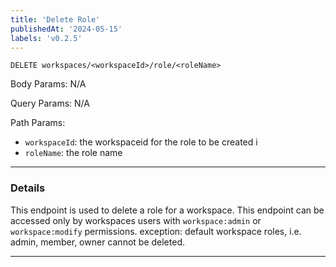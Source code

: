 ```yaml
---
title: 'Delete Role'
publishedAt: '2024-05-15'
labels: 'v0.2.5'
---
```


`DELETE workspaces/<workspaceId>/role/<roleName>`

Body Params: N/A

Query Params: N/A

Path Params:

- `workspaceId`: the workspaceid for the role to be created i
- `roleName`: the role name

---

### Details

This endpoint is used to delete a role for a workspace. This endpoint can be accessed only by workspaces users with `workspace:admin` or `workspace:modify` permissions.
exception: default workspace roles, i.e. admin, member, owner cannot be deleted.

---
